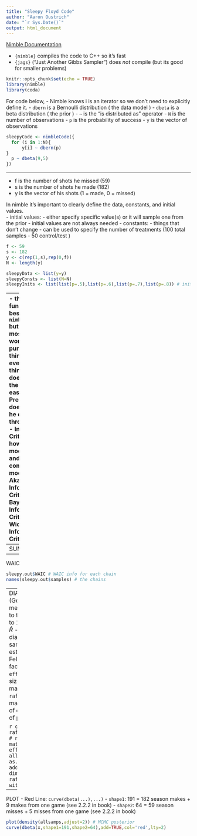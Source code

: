 ```yaml
---
title: "Sleepy Floyd Code"
author: "Aaron Oustrich"
date: "`r Sys.Date()`"
output: html_document
---
```


[Nimble Documentation]("https://r-nimble.org/html_manual/cha-more-introduction.html")

- `{nimble}` compiles the code to C++ so it's fast
- `{jags}` ("Just Another Gibbs Sampler") does *not* compile (but its good for smaller problems)

```r
knitr::opts_chunk$set(echo = TRUE)
library(nimble)
library(coda)
```


For code below,
- Nimble knows i is an iterator so we don't need to explicitly define it. 
- `dbern` is a Bernoulli distribution ( the data model )
- `dbeta` is a beta distribution ( the prior )
- `~` is the "is distributed as" operator
- `N` is the number of observations
- `p` is the probability of success 
- `y` is the vector of observations

```r
sleepyCode <- nimbleCode({
  for (i in 1:N){
      y[i] ~ dbern(p)
}
  p ~ dbeta(9,5)
})
```

---  

- f is the number of shots he missed (59)  
- s is the number of shots he made (182)  
- y is the vector of his shots (1 = made, 0 = missed)

In nimble it's important to clearly define the data, constants, and initial values.  
- initial values: 
  - either specify specific value(s) or it will sample one from the prior
  - initial values are not always needed
- constants:
  - things that don't change
  - can be used to specify the number of treatments (100 total samples - 50 control/test )
  
```r
f <- 59
s <- 182
y <- c(rep(1,s),rep(0,f)) 
N <- length(y)

sleepyData <- list(y=y)
sleepyConsts <- list(N=N)
sleepyInits <- list(list(p=.5),list(p=.6),list(p=.7),list(p=.8)) # initial values for each chain
```

----
- there are other functions to use besides `nimble::nimbleMCMC` but this is the most common and works well for our purposes.
- thinning:
  - not everyone thins things. Fellingham does it to make the diagnostics easier(?). President Reese doesn't because he doesn't want to throw away data.
- Information Criteria: Explains how well the model fits the data and the complexity of the model
  - AIC: Akaike Information Criteria
  - BIC: Bayesian Information Criteria
  - WAIC: Widely Applicable Information Criteria

```r
# Run the MCMC
sleepy.out <- nimbleMCMC(code=sleepyCode,
                         constants=sleepyConsts,
                         data=sleepyData,
                         nchains=4,
                         niter=5000, # number of samples to draw
                         nburnin=1000, # throw away first 1000 samples
                         thin=2, # keep every 2nd sample to break up auto-correlation
                         samplesAsCodaMCMC = TRUE, # keeps samples with {coda} format
                         summary=TRUE,
                         WAIC=TRUE, # "Widely Applicable Information Criteria" from {nimble} 
                         monitors=c('p')) # what parameters to monitor

```

----
SUMMARY
```r
names(sleepy.out)
sleepy.out$summary # summary of each chain's posterior distribution
``` 

---
WAIC
```r
sleepy.out$WAIC # WAIC info for each chain
names(sleepy.out$samples) # the chains

```

---
DIAGNOSTICS
- `gelman.diag` (Gelman-Rubin diagnostic): measures how close the chains are to the point. We want it to be close to 1. Sometimes called the "R hat" $\hat{R}$
- `raftery.diag` (Raftery-Lewis diagnostic): measures how many samples are needed to get a good estimate? We want it to be small? 
  - Fellingham likes a Dependence factor cutoff of around 3?
- `effectiveSize` (effective sample size)
- converting to matrix
  - makes things easier for `rafferty.diag`
  - makes an $n \times p$ matrix where $n$ is sum of the length of every chain and $p$ is the number of parameters


```r
gelman.diag(sleepy.out$samples) 
raftery.diag(sleepy.out$samples) # not enough samples so turn to matrix
effectiveSize(sleepy.out$samples)
allsamps <- as.matrix(sleepy.out$samples) # adds all samples to a matrix
dim(allsamps) 
raftery.diag(allsamps) # works with matrix
```

--- 
PLOT
- Red Line: `curve(dbeta(...),...)`
  - `shape1`: 191 = 182 season makes + 9 makes from one game (see 2.2.2 in book)
  - `shape2`: 64 = 59 season misses + 5 misses from one game (see 2.2.2 in book)
  
```r
plot(density(allsamps,adjust=2)) # MCMC posterior
curve(dbeta(x,shape1=191,shape2=64),add=TRUE,col='red',lty=2) 

```

